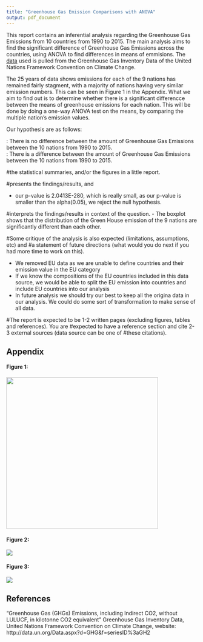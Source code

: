 ```yaml
---
title: "Greenhouse Gas Emission Comparisons with ANOVA"
output: pdf_document
---
```


This report contains an inferential analysis regarding the Greenhouse Gas Emissions from 10 countries from 1990 to 2015. The main analysis aims to find the significant difference of Greenhouse Gas Emissions across the countries, using ANOVA to find differences in means of emmisions. The [data]("http://data.un.org/Data.aspx?d=GHG&f=seriesID%3aGH2") used is pulled from the Greenhouse Gas Inventory Data of the United Nations Framework Convention on Climate Change. 

The 25 years of data shows emissions for each of the 9 nations has remained fairly stagment, with a majority of nations having very similar emission numbers. This can be seen in Figure 1 in the Appendix. What we aim to find out is to determine whether there is a significant differencce between the means of greenhouse emissions for each nation. This will be done by doing a one-way ANOVA test on the means, by comparing the multiple nation's emission values.

Our hypothesis are as follows:

\textbf{$H_{0}$}: There is no difference between the amount of Greenhouse Gas Emissions between the 10 nations from 1990 to 2015.  
\textbf{$H_{A}$}: There is a difference between the amount of Greenhouse Gas Emissions between the 10 nations from 1990 to 2015.



#the statistical summaries, and/or the figures in a little report. 
 
 
#presents the findings/results, and 

- our p-value is 2.0413E-280, which is really small, as our p-value is smaller than the alpha(0.05), we reject the null hypothesis. 

#interprets the findings/results in context of the question. 
- The boxplot shows that the distribution of the Green House emission of the 9 nations are significantly different than each other. 

#Some critique of the analysis is also expected (limitations, assumptions, etc) and 
#a statement of future directions (what would you do next if you had more time to work on this). 

- We removed EU data as we are unable to define countries and their emission value in the EU category
- If we know the compositions of the EU countries included in this data source, we would be able to split the EU emission into countries and include EU countries into our analysis
- In future analysis we should try our best to keep all the origina data in our analysis. We could do some sort of transformation to make sense of all data.

#The report is expected to be 1-2 written pages (excluding figures, tables and references). You are #expected to have a reference section and cite 2-3 external sources (data source can be one of #these citations).


## Appendix

#### Figure 1:
![](fig/GHG_exploreView.png){width=400px}

#### Figure 2:
![](fig/GH_boxplot.png)

#### Figure 3:
![](fig/GH_est_plot.png)

## References

"Greenhouse Gas (GHGs) Emissions, including Indirect CO2, without LULUCF, in kilotonne CO2 equivalent" Greenhouse Gas Inventory Data, United Nations Framework Convention on Climate Change, website: http://data.un.org/Data.aspx?d=GHG&f=seriesID%3aGH2

